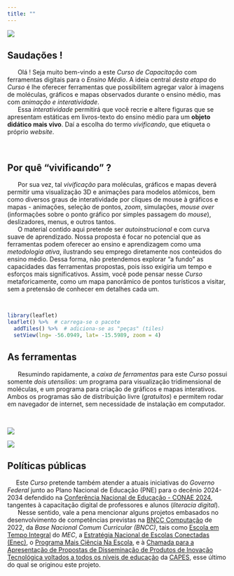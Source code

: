 ```yaml
---
title: ""
---
```


::: {layout-ncol=2}

![](acelera.gif)
<div>
<script src="https://chemapps.stolaf.edu/jmol/jmol.php?model=caffeine&inline=1&width=300&height=250"></script>
</div>

:::

## Saudações !

<!-- ![](acelera.gif){width=45% fig-align="right"} -->


|       Olá ! Seja muito bem-vindo a este *Curso de Capacitação* com ferramentas digitais para o *Ensino Médio*. A ideia central *desta etapa* do *Curso* é lhe oferecer ferramentas que possibilitem agregar valor à imagens de moléculas, gráficos e mapas observados durante o ensino médio, mas com *animação e interatividade*.

|       Essa *interatividade* permitirá que você recrie e altere figuras que se apresentam estáticas em livros-texto do ensino médio para um **objeto didático mais vivo**. Daí a escolha do termo *vivificando*, que etiqueta o próprio *website*.
\

## Por quê "vivificando" ?

|       Por sua vez, tal *vivificação* para moléculas, gráficos e mapas deverá permitir uma visualização 3D e animações para modelos atômicos, bem como diversos graus de interatividade por cliques de mouse à gráficos e mapas - animações, seleção de pontos, *zoom*, simulações, *mouse over* (informações sobre o ponto gráfico por simples passagem do *mouse*), deslizadores, menus, e outros tantos.

|       O material contido aqui pretende ser *autoinstrucional* e com curva suave de aprendizado. Nossa proposta é focar no potencial que as ferramentas podem oferecer ao ensino e aprendizagem como uma *metodologia ativa*, ilustrando seu emprego diretamente nos conteúdos do ensino médio. Dessa forma, não pretendemos explorar "a fundo" as capacidades das ferramentas propostas, pois isso exigiria um tempo e esforços mais significativos. Assim, você pode pensar nesse *Curso* metaforicamente, como um mapa panorâmico de pontos turísticos a visitar, sem a pretensão de conhecer em detalhes cada um.

\

```r
library(leaflet)
leaflet() %>%  # carrega-se o pacote
  addTiles() %>%  # adiciona-se as "peças" (tiles)
  setView(lng= -56.0949, lat= -15.5989, zoom = 4)
```

<!-- ![](mapaLeaflet.png){width="40%"} -->

## As ferramentas

|       Resumindo rapidamente, a *caixa de ferramentas* para este *Curso* possui somente *dois utensílios*: um programa para visualização tridimensional de moléculas, e um programa para criação de gráficos e mapas interativos. Ambos os programas são de distribuição livre (*gratuitos*) e permitem rodar em navegador de internet, sem necessidade de instalação em computador.

\

::: {layout-ncol="2"}
![](fenol.eletro.png)

![](transition_states.colunas.gganimate3.gif)
:::

## Políticas públicas

|      Este *Curso* pretende também atender a atuais iniciativas do *Governo Federal* junto ao Plano Nacional de Educação (PNE) para o decênio 2024-2034 defendido na [Conferência Nacional de Educação - CONAE 2024](https://media.campanha.org.br/acervo/documentos/Documento_Base_Conae2024_FNE.pdf), tangentes à capacitação digital de professores e alunos (*literacia digital*). 

|       Nesse sentido, vale a pena mencionar alguns projetos embasados no desenvolvimento de competências previstas na [BNCC Computação](http://portal.mec.gov.br/docman/fevereiro-2022-pdf/236791-anexo-ao-parecer-cneceb-n-2-2022-bncc-computacao/file) de 2022, da *Base Nacional Comum Curricular (BNCC)*, tais como [Escola em Tempo Integral](https://www.gov.br/mec/pt-br/escola-em-tempo-integral) do *MEC*, a [Estratégia Nacional de Escolas Conectadas (Enec)](https://www.gov.br/mcom/pt-br/acesso-a-informacao/acoes-e-programas/programas-projetos-acoes-obras-e-atividades/estrategia-nacional-de-escolas-conectadas-enec), o [Programa Mais Ciência Na Escola](https://www.planalto.gov.br/ccivil_03/_ato2023-2026/2024/decreto/D12049.htm), e à [Chamada para a Apresentação de Propostas de Disseminação de Produtos de Inovação Tecnológica voltados a todos os níveis de educação](https://www.gov.br/capes/pt-br/acesso-a-informacao/acoes-e-programas/educacao-a-distancia/editais-uab/edital-no-15-2023-chamada-para-a-apresentacao-de-propostas-de-disseminacao-de-produtos-de-inovacao-tecnologica-voltados-a-todos-os-niveis-de-educacao) da [CAPES](https://www.gov.br/capes/pt-br), esse último do qual se originou este projeto.
